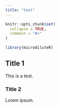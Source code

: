 ```yaml
---
title: "test"
---
```


```r
knitr::opts_chunk$set(
  collapse = TRUE,
  comment = "#>"
)
```

```r
library(microdiluteR)
```

## Title 1
This is a test.

### Title 2

Lorem ipsum.